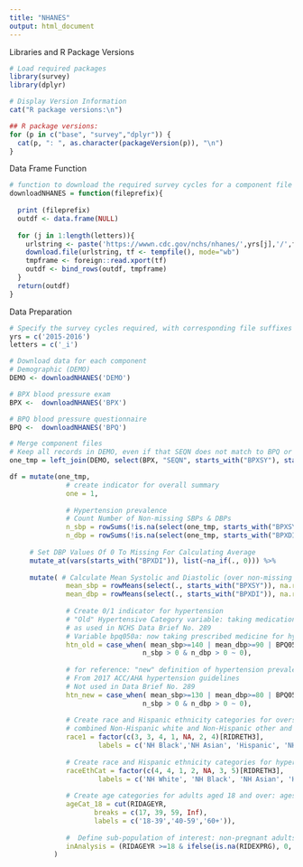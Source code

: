 ---
title: "NHANES"
output: html_document
---

Libraries and R Package Versions

```{r}

# Load required packages
library(survey)
library(dplyr)

# Display Version Information 
cat("R package versions:\n")

## R package versions:
for (p in c("base", "survey","dplyr")) { 
  cat(p, ": ", as.character(packageVersion(p)), "\n")
}

```

Data Frame Function

```{r}

# function to download the required survey cycles for a component file  
downloadNHANES = function(fileprefix){
  
  print (fileprefix)
  outdf <- data.frame(NULL)
  
  for (j in 1:length(letters)){
    urlstring <- paste('https://wwwn.cdc.gov/nchs/nhanes/',yrs[j],'/',fileprefix,letters[j],'.XPT', sep='')
    download.file(urlstring, tf <- tempfile(), mode="wb")
    tmpframe <- foreign::read.xport(tf)
    outdf <- bind_rows(outdf, tmpframe)
  }
  return(outdf)
}

```

Data Preparation

```{r}

# Specify the survey cycles required, with corresponding file suffixes
yrs = c('2015-2016')
letters = c('_i')

# Download data for each component
# Demographic (DEMO)
DEMO <- downloadNHANES('DEMO')

# BPX blood pressure exam 
BPX <-  downloadNHANES('BPX')

# BPQ blood pressure questionnaire 
BPQ <-  downloadNHANES('BPQ')

# Merge component files
# Keep all records in DEMO, even if that SEQN does not match to BPQ or BPX files
one_tmp = left_join(DEMO, select(BPX, "SEQN", starts_with("BPXSY"), starts_with("BPXDI")), by="SEQN") %>% left_join(., select(BPQ, "SEQN", "BPQ050A") , by="SEQN")

```

```{r}
df = mutate(one_tmp, 
              # create indicator for overall summary
              one = 1,
            
              # Hypertension prevalence
              # Count Number of Non-missing SBPs & DBPs
              n_sbp = rowSums(!is.na(select(one_tmp, starts_with("BPXSY")))),
              n_dbp = rowSums(!is.na(select(one_tmp, starts_with("BPXDI"))))) %>%
              
     # Set DBP Values Of 0 To Missing For Calculating Average
     mutate_at(vars(starts_with("BPXDI")), list(~na_if(., 0))) %>%
       
     mutate( # Calculate Mean Systolic and Diastolic (over non-missing values) 
              mean_sbp = rowMeans(select(., starts_with("BPXSY")), na.rm=TRUE),
              mean_dbp = rowMeans(select(., starts_with("BPXDI")), na.rm=TRUE),
              
              # Create 0/1 indicator for hypertension
              # "Old" Hypertensive Category variable: taking medication or measured BP > 140/90 
              # as used in NCHS Data Brief No. 289
              # Variable bpq050a: now taking prescribed medicine for hypertension, 1 = yes 
              htn_old = case_when( mean_sbp>=140 | mean_dbp>=90 | BPQ050A ==1 ~ 1,
                                 n_sbp > 0 & n_dbp > 0 ~ 0),
              
              # for reference: "new" definition of hypertension prevalence, based on taking medication or measured BP > 130/80 
              # From 2017 ACC/AHA hypertension guidelines 
              # Not used in Data Brief No. 289
              htn_new = case_when( mean_sbp>=130 | mean_dbp>=80 | BPQ050A ==1 ~ 1,
                                 n_sbp > 0 & n_dbp > 0 ~ 0),
              
              # Create race and Hispanic ethnicity categories for oversampling analysis 
              # combined Non-Hispanic white and Non-Hispanic other and multiple races, to approximate the sampling domains
              race1 = factor(c(3, 3, 4, 1, NA, 2, 4)[RIDRETH3],
                      labels = c('NH Black','NH Asian', 'Hispanic', 'NH White and Other')),
              
              # Create race and Hispanic ethnicity categories for hypertension analysis 
              raceEthCat = factor(c(4, 4, 1, 2, NA, 3, 5)[RIDRETH3],
                      labels = c('NH White', 'NH Black', 'NH Asian', 'Hispanic', 'NH Other/Multiple')),
              
              # Create age categories for adults aged 18 and over: ages 18-39, 40-59, 60 and over
              ageCat_18 = cut(RIDAGEYR,
                     breaks = c(17, 39, 59, Inf),
                     labels = c('18-39','40-59','60+')),
              
              #  Define sub-population of interest: non-pregnant adults aged 18 and over who have at least 1 valid systolic OR diastolic BP measure 
              inAnalysis = (RIDAGEYR >=18 & ifelse(is.na(RIDEXPRG), 0, RIDEXPRG) != 1 & (n_sbp > 0 | n_dbp > 0)) 
           )

```

